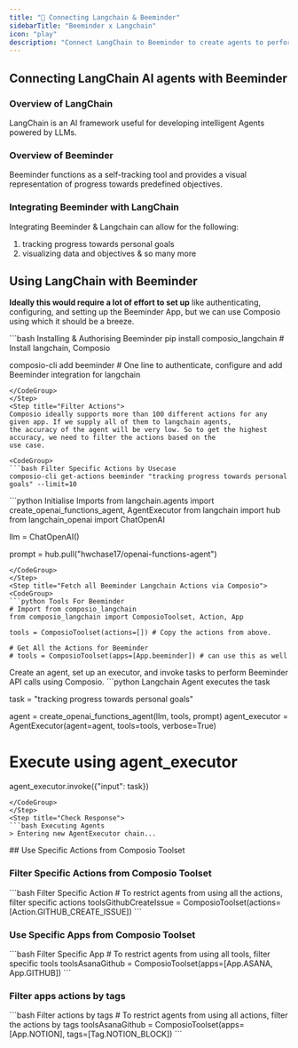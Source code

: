 ```yaml
---
title: "🚀 Connecting Langchain & Beeminder"
sidebarTitle: "Beeminder x Langchain"
icon: "play"
description: "Connect LangChain to Beeminder to create agents to perform tasks using natural language"
---
```


## Connecting LangChain AI agents with Beeminder

### Overview of LangChain

LangChain is an AI framework useful for developing intelligent Agents powered by LLMs.

### Overview of Beeminder

Beeminder functions as a self-tracking tool and provides a visual representation of progress towards predefined objectives.

### Integrating Beeminder with LangChain

Integrating Beeminder & Langchain can allow for the following:

1. tracking progress towards personal goals
2. visualizing data and objectives
& so many more

## Using LangChain with Beeminder

<Steps>
<Step title="Setting Up the Environment">

**Ideally this would require a lot of effort to set up** like authenticating, configuring, and setting up the Beeminder App, but we can use Composio using which it should be a breeze.

<CodeGroup>
```bash Installing & Authorising Beeminder
pip install composio_langchain # Install langchain, Composio 

composio-cli add beeminder # One line to authenticate, configure and add Beeminder integration for langchain
```
</CodeGroup>
</Step>
<Step title="Filter Actions">
Composio ideally supports more than 100 different actions for any given app. If we supply all of them to langchain agents, 
the accuracy of the agent will be very low. So to get the highest accuracy, we need to filter the actions based on the 
use case.

<CodeGroup>
```bash Filter Specific Actions by Usecase
composio-cli get-actions beeminder "tracking progress towards personal goals" --limit=10
```
</CodeGroup>

</Step>
<Step title="Import Base Packages">

<CodeGroup>
```python Initialise Imports
from langchain.agents import create_openai_functions_agent, AgentExecutor
from langchain import hub
from langchain_openai import ChatOpenAI


llm = ChatOpenAI()

prompt = hub.pull("hwchase17/openai-functions-agent")
```
</CodeGroup>
</Step>
<Step title="Fetch all Beeminder Langchain Actions via Composio">
<CodeGroup>
```python Tools For Beeminder
# Import from composio_langchain
from composio_langchain import ComposioToolset, Action, App

tools = ComposioToolset(actions=[]) # Copy the actions from above. 

# Get All the Actions for Beeminder
# tools = ComposioToolset(apps=[App.beeminder]) # can use this as well
```
</CodeGroup>
</Step>
<Step title="Execute the Agent">
Create an agent, set up an executor, and invoke tasks to perform Beeminder API calls using Composio. 
<CodeGroup>
```python Langchain Agent executes the task

task = "tracking progress towards personal goals"

agent = create_openai_functions_agent(llm, tools, prompt)
agent_executor = AgentExecutor(agent=agent, tools=tools, verbose=True)

# Execute using agent_executor
agent_executor.invoke({"input": task})
```
</CodeGroup>
</Step>
<Step title="Check Response">
```bash Executing Agents
> Entering new AgentExecutor chain...
```
</Step>
</Steps>
## Use Specific Actions from Composio Toolset

### Filter Specific Actions from Composio Toolset

<CodeGroup>
```bash Filter Specific Action
# To restrict agents from using all the actions, filter specific actions
toolsGithubCreateIssue = ComposioToolset(actions=[Action.GITHUB_CREATE_ISSUE])
```
</CodeGroup>

### Use Specific Apps from Composio Toolset
<CodeGroup>
```bash Filter Specific App
# To restrict agents from using all tools, filter specific tools
toolsAsanaGithub = ComposioToolset(apps=[App.ASANA, App.GITHUB])
```
</CodeGroup>

### Filter apps actions by tags 
<CodeGroup>
```bash Filter actions by tags
# To restrict agents from using all actions, filter the actions by tags
toolsAsanaGithub = ComposioToolset(apps=[App.NOTION], tags=[Tag.NOTION_BLOCK])
```
</CodeGroup>

